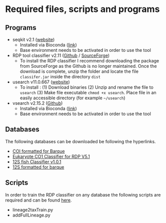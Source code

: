 # Required files, scripts and programs {-}

## Programs {-}

- seqkit v2.1 ([website](https://bioinf.shenwei.me/seqkit/))
	- Installed via Bioconda ([link](https://bioconda.github.io/recipes/seqkit/README.html))
	- Base environment needs to be activated in order to use the tool
	
- RDP tool classifier v2.11 ([Github](https://github.com/rdpstaff/classifier) / [SourceForge](https://sourceforge.net/projects/rdp-classifier/))
  - To install the RDP classifier I recommend downloading the package from SourceForge as the Github is no longer maintained. Once the download is complete, unzip the folder and locate the file `classifer.jar` inside the directory `dist`
  
- usearch v11.0.667 ([website](http://www.drive5.com/usearch/))
  - To install : (1) Download binaries (2) Unzip and rename the file to `usearch` (3) Make file executable `chmod +x usearch`. Place file in an easily accessible directory (for example `~/usearch`)
  
- vsearch v2.15.2 ([Github](https://github.com/torognes/vsearch))
  - Installed via Bioconda ([link](https://anaconda.org/bioconda/vsearch))
  - Base environment needs to be activated in order to use the tool

## Databases {-}

The following databases can be downloaded be following the hyperlinks. 

- [COI formatted for Barque](https://www.ibis.ulaval.ca/services/bioinformatique/barque_databases/)
- [Eukaryote CO1 Classifier for RDP V5.1](https://github.com/terrimporter/CO1Classifier/releases/tag/RDP-COI-v5.1.0) 
- [12S fish Classifier v1.0.1](https://github.com/terrimporter/12SfishClassifier/releases/tag/v1.0.1)
- [12S formatted for barque](https://github.com/enormandeau/barque/blob/master/03_databases/12S.fasta.gz)

## Scripts {-}

In order to train the RDP classifier on any database the following scripts are required and can be found [here](https://github.com/karinevilleneuve/fish_eDNA/tree/master/scripts). 

- lineage2taxTrain.py
- addFullLineage.py
